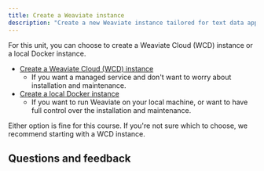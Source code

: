 ```yaml
---
title: Create a Weaviate instance
description: "Create a new Weaviate instance tailored for text data applications."
---
```


For this unit, you can choose to create a Weaviate Cloud (WCD) instance or a local Docker instance.

- [Create a Weaviate Cloud (WCD) instance](./10_create_wcs.mdx)
    - If you want a managed service and don't want to worry about installation and maintenance.
- [Create a local Docker instance](./20_create_docker.mdx)
    - If you want to run Weaviate on your local machine, or want to have full control over the installation and maintenance.

Either option is fine for this course. If you're not sure which to choose, we recommend starting with a WCD instance.

## Questions and feedback


<DocsFeedback/>
